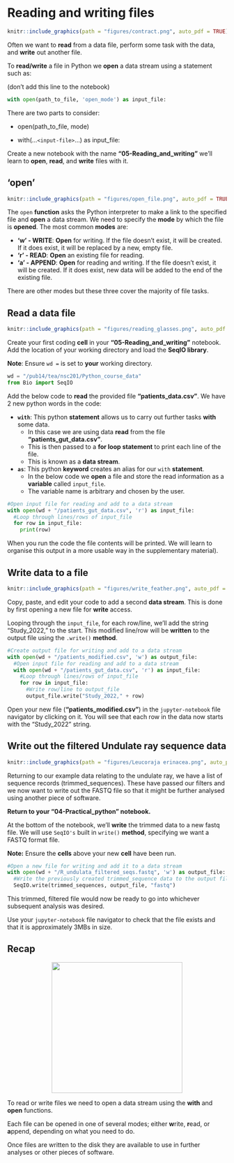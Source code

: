 # Reading and writing files
```r
knitr::include_graphics(path = "figures/contract.png", auto_pdf = TRUE)
```

Often we want to __read__ from a data file, perform some task with the data, and __write__ out
another file.

To __read/write__ a file in Python we __open__ a data stream using a statement such as:

(don't add this line to the notebook)
```python
with open(path_to_file, 'open_mode') as input_file:
```

There are two parts to consider:

  - open(path_to_file, mode)
  
  - with(...`<input-file>`...) as input_file:
  
Create a new notebook with the name  __"05-Reading_and_writing"__ we'll learn to __open__, __read__, and __write__ files with it.
  
## 'open'
```r
knitr::include_graphics(path = "figures/open_file.png", auto_pdf = TRUE)
```

The `open` __function__ asks the Python interpreter to make a link to the specified file and __open__ a data stream.
We need to specify the __mode__ by which the file is __opened__.
The most common __modes__ are:
 
 - __'w'   - WRITE__: __Open__ for writing. If the file doesn't exist, it will be created. If it does exist, it will be replaced by a new, empty file.
 - __'r'   - READ__: __Open__ an existing file for reading.
 - __'a'   - APPEND__: __Open__ for reading and writing. If the file doesn't exist, it will be created. If it does exist, new data will be added to the end of the existing file.
 
There are other modes but these three cover the majority of file tasks.

## Read a data file
```r
knitr::include_graphics(path = "figures/reading_glasses.png", auto_pdf = TRUE)
```

Create your first coding __cell__ in your __"05-Reading_and_writing"__ notebook. Add the location of your working directory and load the __SeqIO library__.

__Note__: Ensure `wd =` is set to __your__ working directory.

```python
wd = "/pub14/tea/nsc201/Python_course_data"
from Bio import SeqIO
```

Add the below code to __read__ the provided file __"patients_data.csv"__.
We have 2 new python words in the code:

- __`with`__: This python __statement__ allows us to carry out further tasks __with__ some data.
  - In this case we are using data __read__ from the file __"patients_gut_data.csv"__.
  - This is then passed to a __for loop statement__ to print each line of the file.
  - This is known as a __data stream__.
- __`as`__: This python __keyword__ creates an alias for our `with` __statement__.
  - In the below code we __open__ a file and store the read information as a __variable__ called `input_file`.
  - The variable name is arbitrary and chosen by the user.

```python
#Open input file for reading and add to a data stream
with open(wd + "/patients_gut_data.csv", 'r') as input_file:
  #Loop through lines/rows of input_file
  for row in input_file:
    print(row)
```

When you run the code the file contents will be printed. We will learn to organise this output in a more usable way in the supplementary material).

## Write data to a file
```r
knitr::include_graphics(path = "figures/write_feather.png", auto_pdf = TRUE)
```

Copy, paste, and edit your code to add a second __data stream__.
This is done by first opening a new file for __write__ access.

Looping through the `input_file`, for each row/line, we'll add the string "Study_2022," to the start.
This modified line/row will be __written__ to the output file using the `.write()` __method__.

```python
#Create output file for writing and add to a data stream
with open(wd + "/patients_modified.csv", 'w') as output_file:
  #Open input file for reading and add to a data stream
  with open(wd + "/patients_gut_data.csv", 'r') as input_file:
    #Loop through lines/rows of input_file
    for row in input_file:
      #Write row/line to output_file
      output_file.write("Study_2022," + row)
```

Open your new file (__"patients_modified.csv"__) in the `jupyter-notebook` file navigator by clicking on it.
You will see that each row in the data now starts with the "Study_2022" string.

## Write out the filtered Undulate ray sequence data
```r
knitr::include_graphics(path = "figures/Leucoraja erinacea.png", auto_pdf = TRUE)
```

Returning to our example data relating to the undulate ray, we have a list of sequence records (trimmed_sequences).
These have passed our filters and we now want to write out the FASTQ file so that it might be further analysed using another piece of software.

<b>Return to your "04-Practical_python" notebook.</b>

At the bottom of the notebook, we'll __write__ the trimmed data to a new fastq file.
We will use `SeqIO's` built in `write()` __method__, specifying we want a FASTQ format file.

__Note:__ Ensure the __cells__ above your new __cell__ have been run.

```python
#Open a new file for writing and add it to a data stream
with open(wd + "/R_undulata_filtered_seqs.fastq", 'w') as output_file:
  #Write the previously created trimmed_sequence data to the output file as a fastq file
  SeqIO.write(trimmed_sequences, output_file, "fastq")
```  

This trimmed, filtered file would now be ready to go into whichever subsequent analysis was desired.

Use your `jupyter-notebook` file navigator to check that the file exists and that it is approximately 3MBs in size.

## Recap

<center>![](./figures/recap.webp){height=300px}</center>
To read or write files we need to open a data stream using the <b>with</b> and <b>open</b> functions. 

Each file can be opened in one of several modes; either <b>w</b>rite, <b>r</b>ead, or <b>a</b>ppend, depending on what you need to do. 

Once files are written to the disk they are available to use in further analyses or other pieces of software.